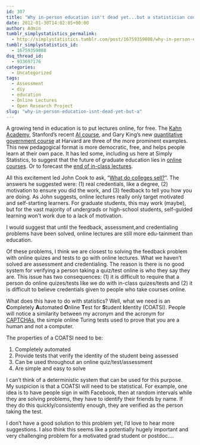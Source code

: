 ```yaml
---
id: 307
title: "Why in-person education isn't dead yet...but a statistician could finish it off"
date: 2012-01-30T14:02:05+00:00
author: Admin
tumblr_simplystatistics_permalink:
  - http://simplystatistics.tumblr.com/post/16759359088/why-in-person-education-isnt-dead-yet-but-a
tumblr_simplystatistics_id:
  - 16759359088
dsq_thread_id:
  - 933697176
categories:
  - Uncategorized
tags:
  - Assessment
  - diy
  - education
  - Online Lectures
  - Open Research Project
slug: "why-in-person-education-isnt-dead-yet-but-a"
---
```

A growing tend in education is to put lectures online, for free. The <a href="http://www.khanacademy.org/" target="_blank">Kahn Academy</a>, Stanford&#8217;s recent <a href="http://www.nytimes.com/2011/08/16/science/16stanford.html?_r=2" target="_blank">AI course</a>, and Gary King&#8217;s new <a href="http://projects.iq.harvard.edu/gov2001" target="_blank">quantitative government course</a> at Harvard are three of the more prominent examples. This new pedagogical format is more democratic, free, and helps people learn at their own pace. It has led some, including us here at Simply Statistics, to suggest that the future of graduate education lies in <a href="http://simplystatistics.tumblr.com/post/10764298034/the-future-of-graduate-education" target="_blank">online courses</a>. Or to forecast the <a href="http://simplystatistics.tumblr.com/post/16474506346/the-end-of-in-class-lectures-is-closer-than-i-thought" target="_blank">end of in-class lectures</a>. 

All this excitement led John Cook to ask, &#8220;<a href="http://www.johndcook.com/blog/2012/01/24/what-do-colleges-sell/" target="_blank">What do colleges sell?</a>&#8221;. The answers he suggested were: (1) real credentials, like a degree, (2) motivation to ensure you did the work, and (3) feedback to tell you how you are doing. As John suggests, online lectures really only target motivated and self-starting learners. For graduate students, this may work (maybe), but for the vast majority of undergrads or high-school students, self-guided learning won&#8217;t work due to a lack of motivation. 

I would suggest that until the feedback, assessment,and credentialing problems have been solved, online lectures are still more edu-tainment than education. 

Of these problems, I think we are closest to solving the feedback problem with online quizes and tests to go with online lectures. What we haven&#8217;t solved are assessment and credentialing. The reason is there is no good system for verifying a person taking a quiz/test online is who they say they are. This issue has two consequences: (1) it is difficult to require that a person do online quizes/tests like we do with in-class quizes/tests and (2) it is difficult to believe credentials given to people who take courses online. 

What does this have to do with statistics? Well, what we need is an **C**ompletely **A**utomated **O**nline **T**est for **S**tudent **I**dentity (COATSI). People will notice a similarity between my acronym and the acronym for <a href="http://en.wikipedia.org/wiki/CAPTCHA" target="_blank">CAPTCHAs</a>, the simple online Turing tests used to prove that you are a human and not a computer. 

The properties of a COATSI need to be:

  1. Completely automated
  2. Provide tests that verify the identity of the student being assessed
  3. Can be used throughout an online quiz/test/assessment
  4. Are simple and easy to solve

I can&#8217;t think of a deterministic system that can be used for this purpose. My suspicion is that a COATSI will need to be statistical. For example, one idea is to have people sign in with Facebook, then at random intervals while they are solving problems, they have to identify their friends by name. If they do this quickly/consistently enough, they are verified as the person taking the test. 

I don&#8217;t have a good solution to this problem yet; I&#8217;d love to hear more suggestions. I also think this seems like a potentially hugely important and very challenging problem for a motivated grad student or postdoc&#8230;.
